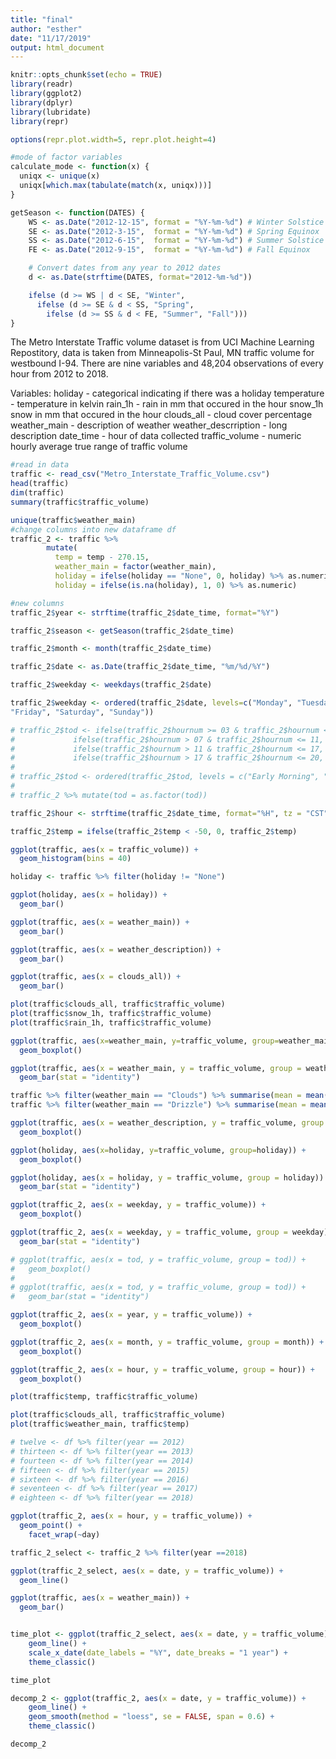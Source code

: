 ```yaml
---
title: "final"
author: "esther"
date: "11/17/2019"
output: html_document
---
```


```r
knitr::opts_chunk$set(echo = TRUE)
library(readr)
library(ggplot2)
library(dplyr)
library(lubridate)
library(repr)

options(repr.plot.width=5, repr.plot.height=4)
```

```r
#mode of factor variables
calculate_mode <- function(x) {
  uniqx <- unique(x)
  uniqx[which.max(tabulate(match(x, uniqx)))]
}
```

```r
getSeason <- function(DATES) {
    WS <- as.Date("2012-12-15", format = "%Y-%m-%d") # Winter Solstice
    SE <- as.Date("2012-3-15",  format = "%Y-%m-%d") # Spring Equinox
    SS <- as.Date("2012-6-15",  format = "%Y-%m-%d") # Summer Solstice
    FE <- as.Date("2012-9-15",  format = "%Y-%m-%d") # Fall Equinox

    # Convert dates from any year to 2012 dates
    d <- as.Date(strftime(DATES, format="2012-%m-%d"))

    ifelse (d >= WS | d < SE, "Winter",
      ifelse (d >= SE & d < SS, "Spring",
        ifelse (d >= SS & d < FE, "Summer", "Fall")))
}
```
The Metro Interstate Traffic volume dataset is from UCI Machine Learning Repostitory, data is taken from Minneapolis-St Paul, MN traffic volume for westbound I-94. There are nine variables and 48,204 observations of every hour from 2012 to 2018. 

Variables:
holiday - categorical indicating if there was a holiday
temperature - temperature in kelvin
rain_1h - rain in mm that occured in the hour
snow_1h snow in mm that occured in the hour
clouds_all - cloud cover percentage
weather_main - description of weather
weather_descrription - long description
date_time - hour of data collected
traffic_volume - numeric hourly average true range of traffic volume

```r
#read in data
traffic <- read_csv("Metro_Interstate_Traffic_Volume.csv")
head(traffic)
dim(traffic)
summary(traffic$traffic_volume)
```

```r
unique(traffic$weather_main)
#change columns into new dataframe df
traffic_2 <- traffic %>%
        mutate(
          temp = temp - 270.15,
          weather_main = factor(weather_main),
          holiday = ifelse(holiday == "None", 0, holiday) %>% as.numeric,
          holiday = ifelse(is.na(holiday), 1, 0) %>% as.numeric)
```
```r
#new columns
traffic_2$year <- strftime(traffic_2$date_time, format="%Y")

traffic_2$season <- getSeason(traffic_2$date_time)

traffic_2$month <- month(traffic_2$date_time)

traffic_2$date <- as.Date(traffic_2$date_time, "%m/%d/%Y")

traffic_2$weekday <- weekdays(traffic_2$date)

traffic_2$weekday <- ordered(traffic_2$date, levels=c("Monday", "Tuesday", "Wednesday", "Thursday", 
"Friday", "Saturday", "Sunday"))

# traffic_2$tod <- ifelse(traffic_2$hournum >= 03 & traffic_2$hournum <= 07 , "Early Morning",
#             ifelse(traffic_2$hournum > 07 & traffic_2$hournum <= 11, "Morning",
#             ifelse(traffic_2$hournum > 11 & traffic_2$hournum <= 17, "Afternoon", 
#             ifelse(traffic_2$hournum > 17 & traffic_2$hournum <= 20, "Evening", "Night"))))
# 
# traffic_2$tod <- ordered(traffic_2$tod, levels = c("Early Morning", "Morning", "Afternoon", "Evening", "Night"))
# 
# traffic_2 %>% mutate(tod = as.factor(tod))

traffic_2$hour <- strftime(traffic_2$date_time, format="%H", tz = "CST")

traffic_2$temp = ifelse(traffic_2$temp < -50, 0, traffic_2$temp)
```



```r
ggplot(traffic, aes(x = traffic_volume)) +
  geom_histogram(bins = 40)

holiday <- traffic %>% filter(holiday != "None")

ggplot(holiday, aes(x = holiday)) +
  geom_bar()

ggplot(traffic, aes(x = weather_main)) +
  geom_bar() 

ggplot(traffic, aes(x = weather_description)) +
  geom_bar()

ggplot(traffic, aes(x = clouds_all)) +
  geom_bar()
```


```r
plot(traffic$clouds_all, traffic$traffic_volume)
plot(traffic$snow_1h, traffic$traffic_volume)
plot(traffic$rain_1h, traffic$traffic_volume)
```

```r
ggplot(traffic, aes(x=weather_main, y=traffic_volume, group=weather_main)) + 
  geom_boxplot()

ggplot(traffic, aes(x = weather_main, y = traffic_volume, group = weather_main)) +
  geom_bar(stat = "identity")

traffic %>% filter(weather_main == "Clouds") %>% summarise(mean = mean(traffic_volume))
traffic %>% filter(weather_main == "Drizzle") %>% summarise(mean = mean(traffic_volume))
```

```r
ggplot(traffic, aes(x = weather_description, y = traffic_volume, group = weather_description)) +
  geom_boxplot()

ggplot(holiday, aes(x=holiday, y=traffic_volume, group=holiday)) + 
  geom_boxplot()

ggplot(holiday, aes(x = holiday, y = traffic_volume, group = holiday)) +
  geom_bar(stat = "identity")

ggplot(traffic_2, aes(x = weekday, y = traffic_volume)) +
  geom_boxplot()

ggplot(traffic_2, aes(x = weekday, y = traffic_volume, group = weekday)) +
  geom_bar(stat = "identity")

# ggplot(traffic, aes(x = tod, y = traffic_volume, group = tod)) +
#   geom_boxplot()
# 
# ggplot(traffic, aes(x = tod, y = traffic_volume, group = tod)) +
#   geom_bar(stat = "identity")

ggplot(traffic_2, aes(x = year, y = traffic_volume)) +
  geom_boxplot()

ggplot(traffic_2, aes(x = month, y = traffic_volume, group = month)) +
  geom_boxplot()

ggplot(traffic_2, aes(x = hour, y = traffic_volume, group = hour)) +
  geom_boxplot()
```


```r
plot(traffic$temp, traffic$traffic_volume)

```
```r
plot(traffic$clouds_all, traffic$traffic_volume)
plot(traffic$weather_main, traffic$temp)
```

```r
# twelve <- df %>% filter(year == 2012)
# thirteen <- df %>% filter(year == 2013)
# fourteen <- df %>% filter(year == 2014)
# fifteen <- df %>% filter(year == 2015)
# sixteen <- df %>% filter(year == 2016)
# seventeen <- df %>% filter(year == 2017)
# eighteen <- df %>% filter(year == 2018)
```


```r
ggplot(traffic_2, aes(x = hour, y = traffic_volume)) +
  geom_point() +
    facet_wrap(~day)
```
```r
traffic_2_select <- traffic_2 %>% filter(year ==2018)

ggplot(traffic_2_select, aes(x = date, y = traffic_volume)) +
  geom_line()

```
```r
ggplot(traffic, aes(x = weather_main)) +
  geom_bar()


time_plot <- ggplot(traffic_2_select, aes(x = date, y = traffic_volume)) +
	geom_line() +
	scale_x_date(date_labels = "%Y", date_breaks = "1 year") +
	theme_classic()

time_plot

decomp_2 <- ggplot(traffic_2, aes(x = date, y = traffic_volume)) +
	geom_line() +
	geom_smooth(method = "loess", se = FALSE, span = 0.6) +
	theme_classic()

decomp_2
```


